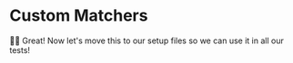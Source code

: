 # Custom Matchers

👨‍💼 Great! Now let's move this to our setup files so we can use it in all our
tests!
